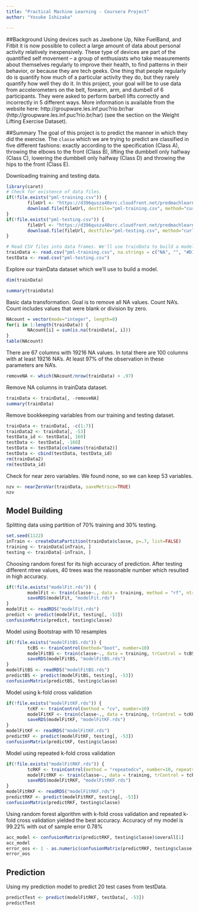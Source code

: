 ---
title: "Practical Machine Learning - Coursera Project"
author: "Yosuke Ishizaka"

---
##Background
Using devices such as Jawbone Up, Nike FuelBand, and Fitbit it is now possible to collect a large amount of data about personal activity relatively inexpensively. These type of devices are part of the quantified self movement – a group of enthusiasts who take measurements about themselves regularly to improve their health, to find patterns in their behavior, or because they are tech geeks. One thing that people regularly do is quantify how much of a particular activity they do, but they rarely quantify how well they do it. In this project, your goal will be to use data from accelerometers on the belt, forearm, arm, and dumbell of 6 participants. They were asked to perform barbell lifts correctly and incorrectly in 5 different ways. More information is available from the website
here: http://groupware.les.inf.puc?rio.br/har (http://groupware.les.inf.puc?rio.br/har) (see the section on the Weight Lifting Exercise Dataset).

##Summary
The goal of this project is to predict the manner in which they did the exercise.  The `classe` which we are trying to predict are classified in five different fashions: exactly according to the specification (Class A), throwing the elbows to the front (Class B), lifting the dumbbell only halfway (Class C), lowering the dumbbell only halfway (Class D) and throwing the hips to the front (Class E).

Downloading training and testing data.
```{r, echo=FALSE}
library(caret)
# Check for existence of data files.
if(!file.exists("pml-training.csv")) {
        fileUrl <- "https://d396qusza40orc.cloudfront.net/predmachlearn/pml-training.csv"
        download.file(fileUrl, destfile="pml-training.csv", method="curl")
}
if(!file.exists("pml-testing.csv")) {
        fileUrl <- "https://d396qusza40orc.cloudfront.net/predmachlearn/pml-testing.csv"
        download.file(fileUrl, destfile="pml-testing.csv", method="curl")
}
```
```{r}
# Read CSV files into data frames. We'll use trainData to build a model to predict 20 different test cases in testData.
trainData <- read.csv("pml-training.csv", na.strings = c("NA", "", "#DIV/0!"))
testData <- read.csv("pml-testing.csv")
```



Explore our trainData dataset which we'll use to build a model.
```{r}
dim(trainData)
```
```{r, results='hide'}
summary(trainData)
```
Basic data transformation. Goal is to remove all NA values.
Count NA's.  Count includes values that were blank or division by zero.
```{r}
NAcount = vector(mode="integer", length=0)
for(i in 1:length(trainData)) {
        NAcount[i] = sum(is.na(trainData[, i]))
}
table(NAcount)
```
There are 67 columns with 19216 NA values. In total there are 100 columns with at least 19216 NA's. At least 97% of the observation in these parameters are NA's.
```{r}
removeNA <- which(NAcount/nrow(trainData) > .97)
```
Remove NA columns in trainData dataset.
```{r}
trainData <- trainData[, -removeNA]
summary(trainData)
```
Remove bookkeeping variables from our training and testing dataset.
```{r, results='hide'}
trainData <- trainData[, -c(1:7)]
trainData2 <- trainData[, -53]
testData_id <- testData[, 160]
testData <- testData[, -160]
testData <- testData[colnames(trainData2)]
testData <- cbind(testData, testData_id)
rm(trainData2)
rm(testData_id)
```
Check for near zero variables. We found none, so we can keep 53 variables.
```{r}
nzv <- nearZeroVar(trainData, saveMetrics=TRUE)
nzv
```
## Model Building
Splitting data using partition of 70% training and 30% testing.
```{r}
set.seed(1122)
inTrain <- createDataPartition(trainData$classe, p=.7, list=FALSE)
training <- trainData[inTrain, ]
testing <- trainData[-inTrain, ]
```
Choosing random forest for its high accuracy of prediction. After testing different ntree values, 40 trees was the reasonable number which resulted in high accuracy.
```{r}
if(!file.exists("modelFit.rds")) {
        modelFit <- train(classe~., data = training, method = "rf", ntree=40)
        saveRDS(modelFit, "modelFit.rds")
}
modelFit <- readRDS("modelFit.rds")        
predict <- predict(modelFit, testing[, -53])
confusionMatrix(predict, testing$classe)
```
Model using Bootstrap with 10 resamples
```{r}
if(!file.exists("modelFitBS.rds")) {
        tcBS <- trainControl(method="boot", number=10)
        modelFitBS <- train(classe~., data = training, trControl = tcBS, method = "rf", ntree=40)
        saveRDS(modelFitBS, "modelFitBS.rds")
}
modelFitBS <- readRDS("modelFitBS.rds")
predictBS <- predict(modelFitBS, testing[, -53])
confusionMatrix(predictBS, testing$classe)
```
Model using k-fold cross validation
```{r}
if(!file.exists("modelFitKF.rds")) {
        tcKF <- trainControl(method = "cv", number=10)
        modelFitKF <- train(classe~., data = training, trControl = tcKF, method = "rf", ntree=40)
        saveRDS(modelFitKF, "modelFitKF.rds")
}
modelFitKF <- readRDS("modelFitKF.rds")        
predictKF <- predict(modelFitKF, testing[, -53])
confusionMatrix(predictKF, testing$classe)    
```
Model using repeated k-fold cross validation
```{r}
if(!file.exists("modelFitRKF.rds")) {
        tcRKF <- trainControl(method = "repeatedcv", number=10, repeats=3)
        modelFitRKF <- train(classe~., data = training, trControl = tcRKF, method = "rf", ntree=40)
        saveRDS(modelFitRKF, "modelFitRKF.rds")
}
modelFitRKF <- readRDS("modelFitRKF.rds")
predictRKF <- predict(modelFitRKF, testing[, -53])
confusionMatrix(predictRKF, testing$classe)
```
Using random forest algorithm with k-fold cross validation and repeated k-fold cross validation yielded the best accuracy.  Accuracy of my model is 99.22% with out of sample error 0.78%
```{r}
acc_model <- confusionMatrix(predictRKF, testing$classe)$overall[1]
acc_model
error_oos <- 1 - as.numeric(confusionMatrix(predictRKF, testing$classe)$overall[1])
error_oos
```
## Prediction
Using my prediction model to predict 20 test cases from testData.
```{r}
predictTest <- predict(modelFitRKF, testData[, -53])
predictTest
```
